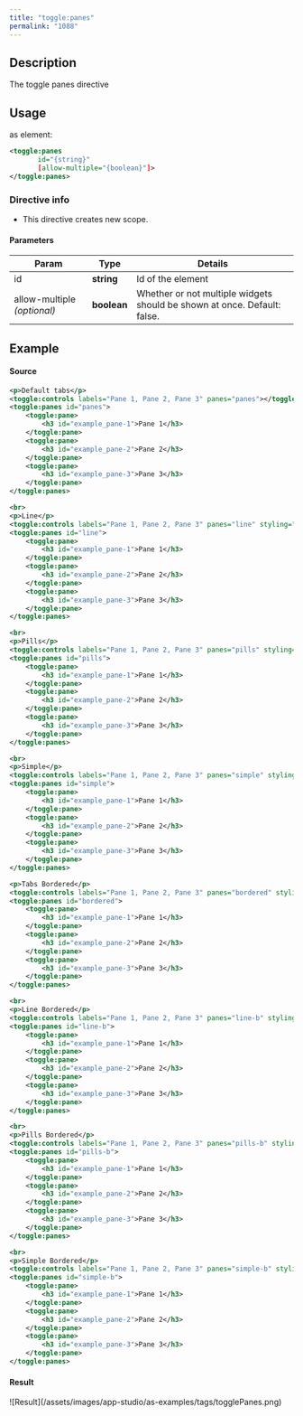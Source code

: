 ```yaml
---
title: "toggle:panes"
permalink: "1088"
---
```


## Description

The toggle panes directive

## Usage

as element:

```xml
<toggle:panes
       id="{string}"
       [allow-multiple="{boolean}"]>
</toggle:panes>
```

### Directive info

* This directive creates new scope.

#### Parameters

| Param | Type | Details |
| --- | --- | --- |
| id | **string** | Id of the element |
| allow-multiple  *(optional)* | **boolean** | Whether or not multiple widgets should be shown at once. Default: false. |

## Example

#### Source

```xml
<p>Default tabs</p>
<toggle:controls labels="Pane 1, Pane 2, Pane 3" panes="panes"></toggle:controls>
<toggle:panes id="panes">
    <toggle:pane>
        <h3 id="example_pane-1">Pane 1</h3>
    </toggle:pane>
    <toggle:pane>
        <h3 id="example_pane-2">Pane 2</h3>
    </toggle:pane>
    <toggle:pane>
        <h3 id="example_pane-3">Pane 3</h3>
    </toggle:pane>
</toggle:panes>

<br>
<p>Line</p>
<toggle:controls labels="Pane 1, Pane 2, Pane 3" panes="line" styling="line"></toggle:controls>
<toggle:panes id="line">
    <toggle:pane>
        <h3 id="example_pane-1">Pane 1</h3>
    </toggle:pane>
    <toggle:pane>
        <h3 id="example_pane-2">Pane 2</h3>
    </toggle:pane>
    <toggle:pane>
        <h3 id="example_pane-3">Pane 3</h3>
    </toggle:pane>
</toggle:panes>

<br>
<p>Pills</p>
<toggle:controls labels="Pane 1, Pane 2, Pane 3" panes="pills" styling="pill"></toggle:controls>
<toggle:panes id="pills">
    <toggle:pane>
        <h3 id="example_pane-1">Pane 1</h3>
    </toggle:pane>
    <toggle:pane>
        <h3 id="example_pane-2">Pane 2</h3>
    </toggle:pane>
    <toggle:pane>
        <h3 id="example_pane-3">Pane 3</h3>
    </toggle:pane>
</toggle:panes>

<br>
<p>Simple</p>
<toggle:controls labels="Pane 1, Pane 2, Pane 3" panes="simple" styling="simple"></toggle:controls>
<toggle:panes id="simple">
    <toggle:pane>
        <h3 id="example_pane-1">Pane 1</h3>
    </toggle:pane>
    <toggle:pane>
        <h3 id="example_pane-2">Pane 2</h3>
    </toggle:pane>
    <toggle:pane>
        <h3 id="example_pane-3">Pane 3</h3>
    </toggle:pane>
</toggle:panes>

<p>Tabs Bordered</p>
<toggle:controls labels="Pane 1, Pane 2, Pane 3" panes="bordered" styling="bordered"></toggle:controls>
<toggle:panes id="bordered">
    <toggle:pane>
        <h3 id="example_pane-1">Pane 1</h3>
    </toggle:pane>
    <toggle:pane>
        <h3 id="example_pane-2">Pane 2</h3>
    </toggle:pane>
    <toggle:pane>
        <h3 id="example_pane-3">Pane 3</h3>
    </toggle:pane>
</toggle:panes>

<br>
<p>Line Bordered</p>
<toggle:controls labels="Pane 1, Pane 2, Pane 3" panes="line-b" styling="line bordered"></toggle:controls>
<toggle:panes id="line-b">
    <toggle:pane>
        <h3 id="example_pane-1">Pane 1</h3>
    </toggle:pane>
    <toggle:pane>
        <h3 id="example_pane-2">Pane 2</h3>
    </toggle:pane>
    <toggle:pane>
        <h3 id="example_pane-3">Pane 3</h3>
    </toggle:pane>
</toggle:panes>

<br>
<p>Pills Bordered</p>
<toggle:controls labels="Pane 1, Pane 2, Pane 3" panes="pills-b" styling="pill bordered"></toggle:controls>
<toggle:panes id="pills-b">
    <toggle:pane>
        <h3 id="example_pane-1">Pane 1</h3>
    </toggle:pane>
    <toggle:pane>
        <h3 id="example_pane-2">Pane 2</h3>
    </toggle:pane>
    <toggle:pane>
        <h3 id="example_pane-3">Pane 3</h3>
    </toggle:pane>
</toggle:panes>

<br>
<p>Simple Bordered</p>
<toggle:controls labels="Pane 1, Pane 2, Pane 3" panes="simple-b" styling="simple bordered"></toggle:controls>
<toggle:panes id="simple-b">
    <toggle:pane>
        <h3 id="example_pane-1">Pane 1</h3>
    </toggle:pane>
    <toggle:pane>
        <h3 id="example_pane-2">Pane 2</h3>
    </toggle:pane>
    <toggle:pane>
        <h3 id="example_pane-3">Pane 3</h3>
    </toggle:pane>
</toggle:panes>
```

#### Result

<Frame>![Result](/assets/images/app-studio/as-examples/tags/togglePanes.png)</Frame>